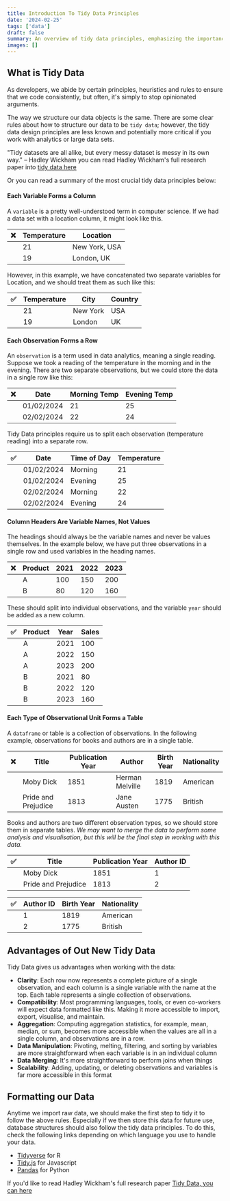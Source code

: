 ```yaml
---
title: Introduction To Tidy Data Principles
date: '2024-02-25'
tags: ['data']
draft: false
summary: An overview of tidy data principles, emphasizing the importance of structuring datasets for clarity, compatibility, and ease of analysis, with practical guidance on applying these principles using various programming tools.
images: []
---
```


## What is Tidy Data
As developers, we abide by certain principles, heuristics and rules to ensure that we code consistently, but often, it's simply to stop opinionated arguments.

The way we structure our data objects is the same. There are some clear rules about how to structure our data to be `tidy data`; however, the tidy data design principles are less known and potentially more critical if you work with analytics or large data sets.

"Tidy datasets are all alike, but every messy dataset is messy in its own way." – Hadley Wickham
you can read Hadley Wickham's full research paper into [tidy data here](https://vita.had.co.nz/papers/tidy-data.pdf)

Or you can read a summary of the most crucial tidy data principles below:

#### Each Variable Forms a Column
A `variable` is a pretty well-understood term in computer science. If we had a data set with a location column, it might look like this.

| ❌| Temperature | Location |
| - | - | - |
| | 21 | New York, USA |
| | 19 | London, UK |

However, in this example, we have concatenated two separate variables for Location, and we should treat them as such like this:

| ✅ | Temperature | City | Country |
| - | - | - | - |
| | 21 | New York | USA |
| | 19 | London | UK |

#### Each Observation Forms a Row

An `observation` is a term used in data analytics, meaning a single reading. Suppose we took a reading of the temperature in the morning and in the evening. There are two separate observations, but we could store the data in a single row like this:

| ❌| Date | Morning Temp | Evening Temp |
| - | - | - | - |
| | 01/02/2024 | 21 | 25 |
| | 02/02/2024 | 22 | 24 |

Tidy Data principles require us to split each observation (temperature reading) into a separate row.

| ✅ | Date | Time of Day | Temperature |
| - | - | - | - |
| | 01/02/2024 | Morning | 21 |
| | 01/02/2024 | Evening | 25 |
| | 02/02/2024 | Morning | 22 |
| | 02/02/2024 | Evening | 24 |

#### Column Headers Are Variable Names, Not Values

The headings should always be the variable names and never be values themselves. In the example below, we have put three observations in a single row and used variables in the heading names.

| ❌| Product | 2021 | 2022 | 2023 |
| - | - | - | - | - |
| | A | 100 | 150 | 200 |
| | B | 80 | 120 | 160 |

These should split into individual observations, and the variable `year` should be added as a new column.

| ✅ | Product | Year | Sales |
| - | - | - | - |
| | A | 2021 | 100 |
| | A | 2022 | 150 |
| | A | 2023 | 200 |
| | B | 2021 | 80 |
| | B | 2022 | 120 |
| | B | 2023 | 160 |

#### Each Type of Observational Unit Forms a Table

A `dataframe` or table is a collection of observations.
In the following example, observations for books and authors are in a single table.

| ❌| Title | Publication Year | Author | Birth Year | Nationality |
| - | - | - | - | - | - |
| | Moby Dick | 1851 | Herman Melville | 1819 | American |
| | Pride and Prejudice | 1813 | Jane Austen | 1775 | British |

Books and authors are two different observation types, so we should store them in separate tables.
*We may want to merge the data to perform some analysis and visualisation, but this will be the final step in working with this data.*

| ✅ | Title | Publication Year | Author ID |
| - | - | - | - |
| | Moby Dick | 1851 | 1 |
| | Pride and Prejudice | 1813 | 2 |

| ✅ | Author ID | Birth Year | Nationality |
| - | - | - | - |
| | 1 | 1819 | American |
| | 2 | 1775 | British |

## Advantages of Out New Tidy Data

Tidy Data gives us advantages when working with the data:
- **Clarity**: Each row now represents a complete picture of a single observation, and each column is a single variable with the name at the top. Each table represents a single collection of observations.
- **Compatibility**: Most programming languages, tools, or even co-workers will expect data formatted like this. Making it more accessible to import, export, visualise, and maintain.
- **Aggregation**: Computing aggregation statistics, for example, mean, median, or sum, becomes more accessible when the values are all in a single column, and observations are in a row.
- **Data Manipulation**: Pivoting, melting, filtering, and sorting by variables are more straightforward when each variable is in an individual column
- **Data Merging**: It's more straightforward to perform joins when things
- **Scalability**: Adding, updating, or deleting observations and variables is far more accessible in this format

## Formatting our Data
Anytime we import raw data, we should make the first step to tidy it to follow the above rules. Especially if we then store this data for future use, database structures should also follow the tidy data principles. To do this, check the following links depending on which language you use to handle your data.

- [Tidyverse](https://www.tidyverse.org/) for R
- [Tidy.js](https://pbeshai.github.io/tidy/) for Javascript
- [Pandas](https://pandas.pydata.org/) for Python

If you'd like to read Hadley Wickham's full research paper [Tidy Data, you can here](https://vita.had.co.nz/papers/tidy-data.pdf)
